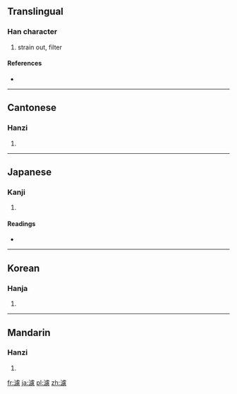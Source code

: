 {{also|滤|濾}}
==Translingual==

===Han character===
{{Han char|rn=85|rad=水|as=15|sn=18|four=3113<sub>6</sub>|canj=水卜心心 (EYPP)}}

# strain out, filter

====References====
* {{Han ref|kx=0658.080|dkj=18565|dj=1068.110|hdz=31777.150|uh=6FFE|ud=28670|bh=C26F|bd=49775}}

----

==Cantonese==

===Hanzi===
{{yue-hanzi|jyut=|y=leui6|sim=滤}}

# {{defn|Cantonese|sort=水15}}

----

==Japanese==

===Kanji===
{{ja-kanji|grade=|rs=水15}}

# {{defn|Japanese|sort=水15}}

====Readings====
* {{ja-readings|on=[[りょ]] (ryo), [[ろ]] (ro)|kun=[[こす]] (kosu)}}

----

==Korean==

===Hanja===
{{ko-hanja|hangeul=려>여|eumhun=|rv=ryeo>yeo|mr=ryŏ>yŏ|y=lye>ye}}

# {{defn|Korean|sort=水15}}

----

==Mandarin==

===Hanzi===
{{cmn-hanzi|sim=滤|pin=[[lǜ]] ([[lü4]]), [[yǎng]] ([[yang3]])|wg=lü<sup>4</sup>, yang<sup>3</sup>}}

# {{defn|Mandarin|sort=水15}}

[[fr:濾]]
[[ja:濾]]
[[pl:濾]]
[[zh:濾]]